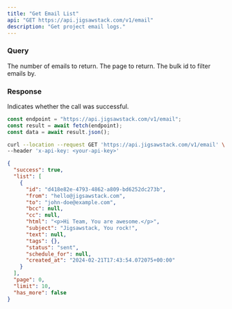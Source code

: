 ```yaml
---
title: "Get Email List"
api: "GET https://api.jigsawstack.com/v1/email"
description: "Get project email logs."
---
```


### Query

<ParamField query="limit" default="30" type="string">
  The number of emails to return.
</ParamField>

<ParamField query="page" default="1" type="string">
  The page to return.
</ParamField>

<ParamField query="bulk_id" type="string">
  The bulk id to filter emails by.
</ParamField>

<Snippet file="header.mdx" />

### Response

<ResponseField name="success" type="boolean">
  Indicates whether the call was successful.
</ResponseField>

<RequestExample>

```javascript Node.js
const endpoint = "https://api.jigsawstack.com/v1/email";
const result = await fetch(endpoint);
const data = await result.json();
```

```bash cURL
curl --location --request GET 'https://api.jigsawstack.com/v1/email' \
--header 'x-api-key: <your-api-key>'
```

</RequestExample>

<ResponseExample>

```json Response
{
  "success": true,
  "list": [
    {
      "id": "d418e82e-4793-4862-a809-bd6252dc273b",
      "from": "hello@jigsawstack.com",
      "to": "john-doe@example.com",
      "bcc": null,
      "cc": null,
      "html": "<p>Hi Team, You are awesome.</p>",
      "subject": "Jigsawstack, You rock!",
      "text": null,
      "tags": {},
      "status": "sent",
      "schedule_for": null,
      "created_at": "2024-02-21T17:43:54.072075+00:00"
    }
  ],
  "page": 0,
  "limit": 10,
  "has_more": false
}
```

</ResponseExample>
